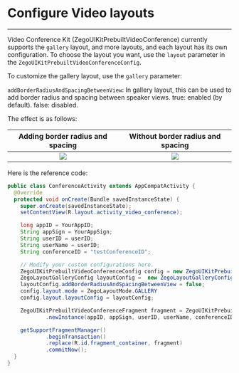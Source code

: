 # Configure Video layouts

- - -


Video Conference Kit (ZegoUIKitPrebuiltVideoConference) currently supports the `gallery` layout, and more layouts, and each layout has its own configuration. 
To choose the layout you want, use the `layout` parameter in the `ZegoUIKitPrebuiltVideoConferenceConfig`.

To customize the gallery layout, use the `gallery` parameter:

 `addBorderRadiusAndSpacingBetweenView`: In gallery layout, this can be used to add border radius and spacing between speaker views. true: enabled (by default). false: disabled. 


The effect is as follows:

|Adding border radius and spacing | Without border radius and spacing|
|:----:|:----:|
|<Frame width="256" height="auto" ><img src="https://doc-media.zego.im/sdk-doc/Pics/ZegoUIKit/conference/6.png" /></Frame> |<Frame width="256" height="auto" ><img src="https://doc-media.zego.im/sdk-doc/Pics/ZegoUIKit/conference/6_false.png" /></Frame>|

Here is the reference code:

```java {15-18}
public class ConferenceActivity extends AppCompatActivity {
  @Override
  protected void onCreate(Bundle savedInstanceState) {
    super.onCreate(savedInstanceState);
    setContentView(R.layout.activity_video_conference);

    long appID = YourAppID; 
    String appSign = YourAppSign;
    String userID = userID;
    String userName = userID;
    String conferenceID = "testConferenceID";

    // Modify your custom configurations here.
    ZegoUIKitPrebuiltVideoConferenceConfig config = new ZegoUIKitPrebuiltVideoConferenceConfig();
    ZegoLayoutGalleryConfig layoutConfig =  new ZegoLayoutGalleryConfig();
    layoutConfig.addBorderRadiusAndSpacingBetweenView = false;
    config.layout.mode = ZegoLayoutMode.GALLERY
    config.layout.layoutConfig = layoutConfig;

    ZegoUIKitPrebuiltVideoConferenceFragment fragment = ZegoUIKitPrebuiltVideoConferenceFragment
            .newInstance(appID, appSign, userID, userName, conferenceID, config);

    getSupportFragmentManager()
            .beginTransaction()
            .replace(R.id.fragment_container, fragment)
            .commitNow();
  }
}
```
